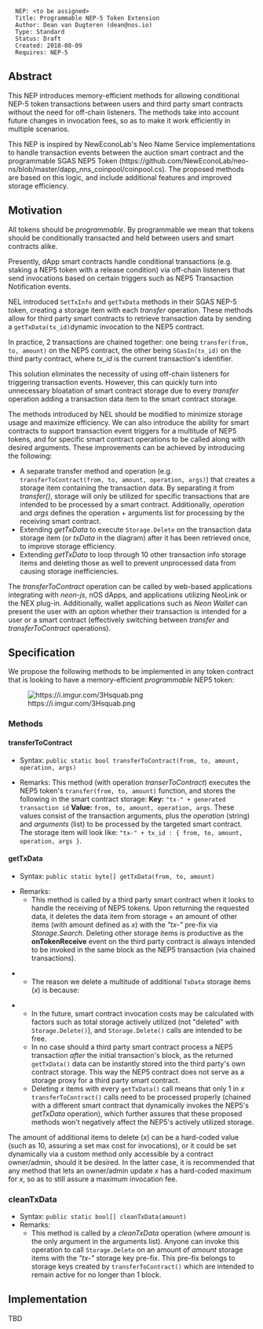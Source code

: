 <pre>
  NEP: <to be assigned>
  Title: Programmable NEP-5 Token Extension
  Author: Dean van Dugteren (dean@nos.io)
  Type: Standard
  Status: Draft
  Created: 2018-08-09
  Requires: NEP-5
</pre>

==Abstract==

This NEP introduces memory-efficient methods for allowing conditional NEP-5 token transactions between users and third party smart contracts without the need for off-chain listeners. The methods take into account future changes in invocation fees, so as to make it work efficiently in multiple scenarios.

This NEP is inspired by NewEconoLab's Neo Name Service implementations to handle transaction events between the auction smart contract and the programmable SGAS NEP5 Token (https://github.com/NewEconoLab/neo-ns/blob/master/dapp_nns_coinpool/coinpool.cs). The proposed methods are based on this logic, and include additional features and improved storage efficiency.

==Motivation==
All tokens should be ''programmable''. By programmable we mean that tokens should be conditionally transacted and held between users and smart contracts alike.

Presently, dApp smart contracts handle conditional transactions (e.g. staking a NEP5 token with a release condition) via off-chain listeners that send invocations based on certain triggers such as NEP5 Transaction Notification events.

NEL introduced <code>SetTxInfo</code> and <code>getTxData</code> methods in their SGAS NEP-5 token, creating a storage item with each ''transfer'' operation. These methods allow for third party smart contracts to retrieve transaction data by sending a <code>getTxData(tx_id)</code>dynamic invocation to the NEP5 contract.

In practice, 2 transactions are chained together: one being <code>transfer(from, to, amount)</code> on the NEP5 contract, the other being <code>SGasIn(tx_id)</code> on the third party contract, where ''tx_id'' is the current transaction's identifier.

This solution eliminates the necessity of using off-chain listeners for triggering transaction events. However, this can quickly turn into unnecessary bloatation of smart contract storage due to every ''transfer'' operation adding a transaction data item to the smart contract storage.

The methods introduced by NEL should be modified to minimize storage usage and maximize efficiency. We can also introduce the ability for smart contracts to support transaction event triggers for a multitude of NEP5 tokens, and for specific smart contract operations to be called along with desired arguments. These improvements can be achieved by introducing the following:

* A separate transfer method and operation (e.g. <code>transferToContract(from, to, amount, operation, args)</code>) that creates a storage item containing the transaction data. By separating it from ''transfer()'', storage will only be utilized for specific transactions that are intended to be processed by a smart contract. Additionally, ''operation'' and ''args'' defines the operation + arguments list for processing by the receiving smart contract.
* Extending ''getTxData'' to execute <code>Storage.Delete</code> on the transaction data storage item (or ''txData'' in the diagram) after it has been retrieved once, to improve storage efficiency.
* Extending ''getTxData'' to loop through 10 other transaction info storage items and deleting those as well to prevent unprocessed data from causing storage inefficiencies. 

The ''transferToContract'' operation can be called by web-based applications integrating with ''neon-js'', nOS dApps, and applications utilizing NeoLink or the NEX plug-in. Additionally, wallet applications such as ''Neon Wallet'' can present the user with an option whether their transaction is intended for a user or a smart contract (effectively switching between ''transfer'' and ''transferToContract'' operations).

==Specification==

We propose the following methods to be implemented in any token contract that is looking to have a memory-efficient ''programmable'' NEP5 token:

[[File:https://i.imgur.com/3Hsquab.png]]

===Methods===

====transferToContract====

* Syntax: <code>public static bool transferToContract(from, to, amount, operation, args)</code>

* Remarks: This method (with operation ''transerToContract'') executes the NEP5 token's <code>transfer(from, to, amount)</code> function, and stores the following in the smart contract storage: '''Key:''' <code>"tx-" + generated transaction id</code> '''Value:''' <code>from, to, amount, operation, args</code>. These values consist of the transaction arguments, plus the ''operation'' (string) and ''arguments'' (list) to be processed by the targeted smart contract. The storage item will look like: <code>"tx-" + tx_id : { from, to, amount, operation, args }</code>.

====getTxData====
* Syntax: <code>public static byte[] getTxData(from, to, amount)</code>

*Remarks:
**This method is called by a third party smart contract when it looks to handle the receiving of NEP5 tokens. Upon returning the requested data, it deletes the data item from storage + an amount of other items (with amount defined as ''x'') with the ''"tx-"'' pre-fix via ''Storage.Search''. Deleting other storage items is productive as the '''onTokenReceive''' event on the third party contract is always intended to be invoked in the same block as the NEP5 transaction (via chained transactions).

**The reason we delete a multitude of additional <code>TxData</code> storage items (''x'') is because:

*** In the future, smart contract invocation costs may be calculated with factors such as total storage actively utilized (not "deleted" with <code>Storage.Delete()</code>), and <code>Storage.Delete()</code> calls are intended to be free.
*** In no case should a third party smart contract process a NEP5 transaction ''after'' the initial transaction's block, as the returned <code>getTxData()</code> data can be instantly stored into the third party's own contract storage. This way the NEP5 contract does not serve as a storage proxy for a third party smart contract.
*** Deleting ''x'' items with every <code>getTxData()</code> call means that only 1 in ''x'' <code>transferToContract()</code> calls need to be processed properly (chained with a different smart contract that dynamically invokes the NEP5's ''getTxData'' operation), which further assures that these proposed methods won't negatively affect the NEP5's actively utilized storage.

The amount of additional items to delete (''x'') can be a hard-coded value (such as 10, assuring a set max cost for invocations), or it could be set dynamically via a custom method only accessible by a contract owner/admin, should it be desired. In the latter case, it is recommended that any method that lets an owner/admin update ''x'' has a hard-coded maximum for ''x'', so as to still assure a maximum invocation fee.

===cleanTxData===
* Syntax: <code>public static bool[] cleanTxData(amount)</code>
*Remarks:
** This method is called by a ''cleanTxData'' operation (where ''amount'' is the only argument in the arguments list).  Anyone can invoke this operation to call <code>Storage.Delete</code> on an amount of ''amount'' storage items with the ''"tx-"'' storage key pre-fix. This pre-fix belongs to storage keys created by <code>transferToContract()</code> which are intended to remain active for no longer than 1 block.

==Implementation==
TBD
